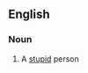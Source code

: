 ==English==

===Noun===
{{en-noun|sg=[[dumb]] [[bunny]]|pl=dumb bunnies}}

# {{idiomatic}} A [[stupid]] person